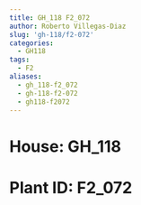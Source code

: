 ```yaml
---
title: GH_118 F2_072
author: Roberto Villegas-Diaz
slug: 'gh-118/f2-072'
categories:
  - GH118
tags:
  - F2
aliases:
  - gh_118-f2_072
  - gh-118-f2-072
  - gh118-f2072
---
```


# **House**: GH_118
# **Plant ID**: F2_072
